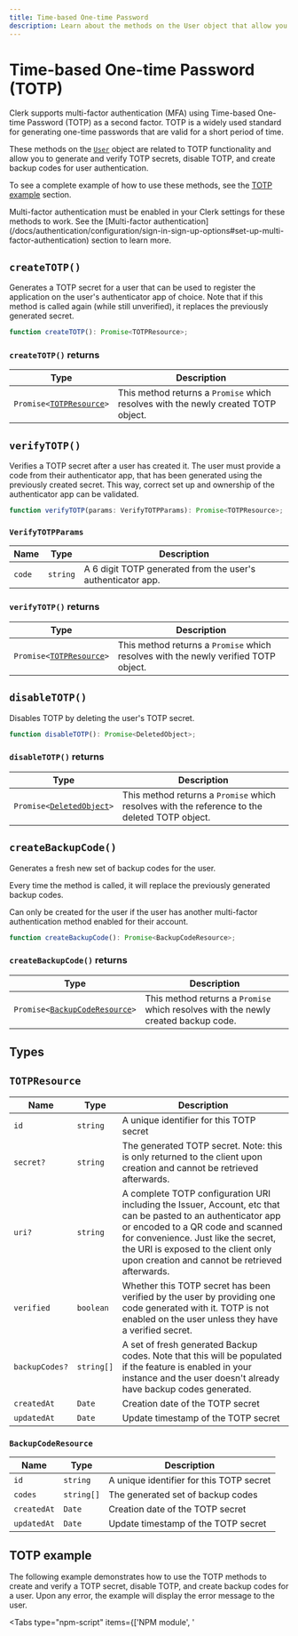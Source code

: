 ```yaml
---
title: Time-based One-time Password
description: Learn about the methods on the User object that allow you to generate and verify TOTP secrets, disable TOTP, and manage backup codes for user authentication.
---
```


# Time-based One-time Password (TOTP)

Clerk supports multi-factor authentication (MFA) using Time-based One-time Password (TOTP) as a second factor. TOTP is a widely used standard for generating one-time passwords that are valid for a short period of time.

These methods on the [`User`](/docs/references/javascript/user/user) object are related to TOTP functionality and allow you to generate and verify TOTP secrets, disable TOTP, and create backup codes for user authentication.

To see a complete example of how to use these methods, see the [TOTP example](#totp-example) section.

<Callout type="warning">
  Multi-factor authentication must be enabled in your Clerk settings for these methods to work. See the [Multi-factor authentication](/docs/authentication/configuration/sign-in-sign-up-options#set-up-multi-factor-authentication) section to learn more.
</Callout>

## `createTOTP()`

Generates a TOTP secret for a user that can be used to register the application on the user's authenticator app of choice. Note that if this method is called again (while still unverified), it replaces the previously generated secret.

```typescript
function createTOTP(): Promise<TOTPResource>;
```

### `createTOTP()` returns

| Type | Description |
| --- | --- |
| <code>Promise\<[TOTPResource](#totp-resource)\></code> | This method returns a `Promise` which resolves with the newly created TOTP object. |

## `verifyTOTP()`

Verifies a TOTP secret after a user has created it. The user must provide a code from their authenticator app, that has been generated using the previously created secret. This way, correct set up and ownership of the authenticator app can be validated.

```typescript
function verifyTOTP(params: VerifyTOTPParams): Promise<TOTPResource>;
```

### `VerifyTOTPParams`

| Name | Type | Description |
| --- | --- | --- |
| `code` | `string` | A 6 digit TOTP generated from the user's authenticator app. |

### `verifyTOTP()` returns

| Type | Description |
| --- | --- |
| <code>Promise\<[TOTPResource](#totp-resource)\></code> | This method returns a `Promise` which resolves with the newly verified TOTP object. |

## `disableTOTP()`

Disables TOTP by deleting the user's TOTP secret.

```typescript
function disableTOTP(): Promise<DeletedObject>;
```

### `disableTOTP()` returns

| Type | Description |
| --- | --- |
| <code>Promise\<[DeletedObject](/docs/references/javascript/types/deleted-object)\></code> | This method returns a `Promise` which resolves with the reference to the deleted TOTP object. |

## `createBackupCode()`

Generates a fresh new set of backup codes for the user.

Every time the method is called, it will replace the previously generated backup codes.

Can only be created for the user if the user has another multi-factor authentication method enabled for their account.

```typescript
function createBackupCode(): Promise<BackupCodeResource>;
```

### `createBackupCode()` returns

| Type | Description |
| --- | --- |
| <code>Promise\<[BackupCodeResource](#backup-code-resource)\></code> | This method returns a `Promise` which resolves with the newly created backup code. |

## Types

## `TOTPResource`

| Name | Type | Description |
| --- | --- | --- |
| `id` | `string` | A unique identifier for this TOTP secret |
| `secret?` | `string` | The generated TOTP secret. Note: this is only returned to the client upon creation and cannot be retrieved afterwards. |
| `uri?` | `string` | A complete TOTP configuration URI including the Issuer, Account, etc that can be pasted to an authenticator app or encoded to a QR code and scanned for convenience. Just like the secret, the URI is exposed to the client only upon creation and cannot be retrieved afterwards. |
| `verified` | `boolean` | Whether this TOTP secret has been verified by the user by providing one code generated with it. TOTP is not enabled on the user unless they have a verified secret. |
| `backupCodes?` | `string[]` | A set of fresh generated Backup codes. Note that this will be populated if the feature is enabled in your instance and the user doesn't already have backup codes generated. |
| `createdAt` | `Date` | Creation date of the TOTP secret |
| `updatedAt` | `Date` | Update timestamp of the TOTP secret |

### `BackupCodeResource`

| Name | Type | Description |
| --- | --- | --- |
| `id` | `string` | A unique identifier for this TOTP secret |
| `codes` | `string[]` | The generated set of backup codes |
| `createdAt` | `Date` | Creation date of the TOTP secret |
| `updatedAt` | `Date` | Update timestamp of the TOTP secret |

## TOTP example

The following example demonstrates how to use the TOTP methods to create and verify a TOTP secret, disable TOTP, and create backup codes for a user. Upon any error, the example will display the error message to the user.

<InjectKeys>

<Tabs type="npm-script" items={['NPM module', '<script>']}>
  <Tab>
    For the following example, your HTML file should look like this:

    ```html filename="index.html"
    <!doctype html>
    <html lang="en">
      <head>
        <meta charset="UTF-8" />
        <link rel="icon" type="image/svg+xml" href="/vite.svg" />
        <meta name="viewport" content="width=device-width, initial-scale=1.0" />
        <title>Clerk + JavaScript App</title>
      </head>
      <body>
        <div id="app"></div>

        <p id="error" hidden>
          Error:
          <span id="error-message"></span>
        </p>

        <button id="create-totp">Create TOTP</button>
        <button id="disable-totp">Disable TOTP</button>
        <button id="create-backup-codes">Create Backup Codes</button>

        <div id="totp-container" hidden>
          <p id="enter-totp-secret">
            Enter the TOTP secret into your authenticator app:
            <span id="totp-secret"></span>
          </p>

          <form id="verify-totp-form">
            <label for="totp-code">
              Enter the code from your authenticator app
            </label>
            <input id="totp-code" type="text" />
            <button id="verify-totp">Verify TOTP</button>
          </form>
        </div>

        <p>Response:</p>
        <pre id="response"></pre>

        <script type="module" src="/main.js"></script>
      </body>
    </html>
    ```

    And your JavaScript file should look like this:

    ```js filename="main.js"
    import Clerk from '@clerk/clerk-js';

    // Initialize Clerk with your Clerk publishable key
    const clerk = new Clerk('{{pub_key}}');
    await clerk.load();

    if (clerk.user) {
      // Create and verify TOTP
      document
        .getElementById("create-totp")
        .addEventListener("click", async () => {
          clerk.user
            .createTOTP()
            .then((res) => {
              // Show the TOTP container with the secret and verify button
              document.getElementById("totp-container").removeAttribute("hidden");

              // Display the secret to the user
              document.getElementById("totp-secret").innerHTML = res.secret;

              // Add event listener to verify TOTP button
              document
                .getElementById("verify-totp")
                .addEventListener("click", async () => {
                  const code = document.getElementById("totp-code").value;
                  clerk.user
                    .verifyTOTP({ code })
                    .then((res) => {
                      document.getElementById("response").innerHTML =
                        JSON.stringify(res);
                    })
                    .catch((error) => {
                      document.getElementById("error").removeAttribute("hidden");
                      document.getElementById("error-message").innerHTML =
                        error.errors[0].longMessage;
                      console.log("An error occurred:", error.errors);
                    });
                });
            })
            .catch((error) => {
              document.getElementById("error").removeAttribute("hidden");
              document.getElementById("error-message").innerHTML =
                error.errors[0].longMessage;
              console.log("An error occurred:", error.errors);
            });
      });

      // Disable TOTP
      document
        .getElementById("disable-totp")
        .addEventListener("click", async () => {
          clerk.user
            .disableTOTP()
            .then((res) => {
              document.getElementById("response").innerHTML = JSON.stringify(res);
            })
            .catch((error) => {
              document.getElementById("error").removeAttribute("hidden");
              document.getElementById("error-message").innerHTML =
                error.errors[0].longMessage;
              console.log("An error occurred:", error.errors);
            });
        });

      // Create backup codes
      document
        .getElementById("create-backup-codes")
        .addEventListener("click", async () => {
          clerk.user
            .createBackupCode()
            .then((res) => {
              document.getElementById("response").innerHTML = JSON.stringify(res);
            })
            .catch((error) => {
              document.getElementById("error").removeAttribute("hidden");
              document.getElementById("error-message").innerHTML =
                error.errors[0].longMessage;
              console.log("An error occurred:", error.errors);
            });
        });
    } else {
      document.getElementById("app").innerHTML = `
        <div id="sign-in"></div>
      `;

      const signInDiv = document.getElementById("sign-in");

      clerk.mountSignIn(signInDiv);
    }
    ```
  </Tab>

  <Tab>
  ```html filename="index.html"
    <div id="app"></div>

    <p id="error" hidden>
      Error:
      <span id="error-message"></span>
    </p>

    <button id="create-totp">Create TOTP</button>
    <button id="disable-totp">Disable TOTP</button>
    <button id="create-backup-codes">Create Backup Codes</button>

    <div id="totp-container" hidden>
      <p id="enter-totp-secret">
        Enter the TOTP secret into your authenticator app:
        <span id="totp-secret"></span>
      </p>

      <form id="verify-totp-form">
        <label for="totp-code">
          Enter the code from your authenticator app
        </label>
        <input id="totp-code" type="text" />
        <button id="verify-totp">Verify TOTP</button>
      </form>
    </div>

    <p>Response:</p>
    <pre id="response"></pre>

    <!-- Initialize Clerk with your
    Clerk publishable key and Frontend API URL -->
    <script
      async
      crossorigin="anonymous"
      data-clerk-publishable-key='{{pub_key}}'
      src="https://[your-domain].clerk.accounts.dev/npm/@clerk/clerk-js@latest/dist/clerk.browser.js"
      type="text/javascript"
    ></script>

    <script>
      window.addEventListener("load", async function () {
        await Clerk.load();
        if (Clerk.user) {
          // Create and verify TOTP
          document
            .getElementById("create-totp")
            .addEventListener("click", async () => {
              Clerk.user
                .createTOTP()
                .then((res) => {
                  // Show the TOTP container with the secret and verify button
                  document.getElementById("totp-container").removeAttribute("hidden");

                  // Display the secret to the user
                  document.getElementById("totp-secret").innerHTML = res.secret;

                  // Add event listener to verify TOTP button
                  document
                    .getElementById("verify-totp")
                    .addEventListener("click", async () => {
                      const code = document.getElementById("totp-code").value;
                      Clerk.user
                        .verifyTOTP({ code })
                        .then((res) => {
                          document.getElementById("response").innerHTML =
                            JSON.stringify(res);
                        })
                        .catch((error) => {
                          document.getElementById("error").removeAttribute("hidden");
                          document.getElementById("error-message").innerHTML =
                            error.errors[0].longMessage;
                          console.log("An error occurred:", error.errors);
                        });
                    });
                })
                .catch((error) => {
                  document.getElementById("error").removeAttribute("hidden");
                  document.getElementById("error-message").innerHTML =
                    error.errors[0].longMessage;
                  console.log("An error occurred:", error.errors);
                });
          });

          // Disable TOTP
          document
            .getElementById("disable-totp")
            .addEventListener("click", async () => {
              Clerk.user
                .disableTOTP()
                .then((res) => {
                  document.getElementById("response").innerHTML = JSON.stringify(res);
                })
                .catch((error) => {
                  document.getElementById("error").removeAttribute("hidden");
                  document.getElementById("error-message").innerHTML =
                    error.errors[0].longMessage;
                  console.log("An error occurred:", error.errors);
                });
            });

          // Create backup codes
          document
            .getElementById("create-backup-codes")
            .addEventListener("click", async () => {
              Clerk.user
                .createBackupCode()
                .then((res) => {
                  document.getElementById("response").innerHTML = JSON.stringify(res);
                })
                .catch((error) => {
                  document.getElementById("error").removeAttribute("hidden");
                  document.getElementById("error-message").innerHTML =
                    error.errors[0].longMessage;
                  console.log("An error occurred:", error.errors);
                });
            });
        } else {
          document.getElementById("app").innerHTML = `
              <div id="sign-in"></div>
            `;

          const signInDiv = document.getElementById("sign-in");

          Clerk.mountSignIn(signInDiv);
        }
      });
    </script>
  ```
  </Tab>
</Tabs>

</InjectKeys>
